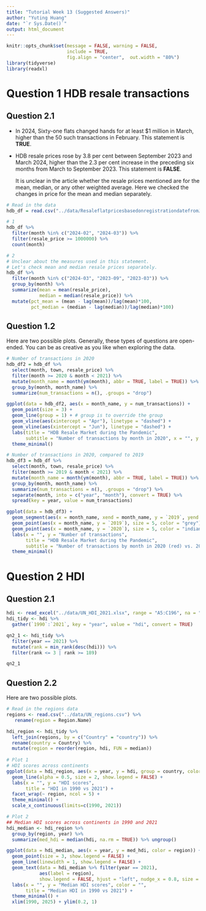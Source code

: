 ```yaml
---
title: "Tutorial Week 13 (Suggested Answers)"
author: "Yuting Huang"
date: "`r Sys.Date()`"
output: html_document
---
```


```r
knitr::opts_chunk$set(message = FALSE, warning = FALSE, 
                      include = TRUE,
                      fig.align = "center",  out.width = "80%")
library(tidyverse)
library(readxl)
```


# Question 1 HDB resale transactions
## Question 2.1

+ In 2024, Sixty-one flats changed hands for at least $1 million in March, higher than the 50 such transactions in February. This statement is **TRUE**.

+ HDB resale prices rose by 3.8 per cent between September 2023 and March 2024, higher than the 2.3 per cent increase in the preceding six months from March to September 2023. This statement is **FALSE**.

    It is unclear in the article whether the resale prices mentioned are for the mean, median, or any other weighted average. Here we checked the changes in price for the mean and median separately.

```r
# Read in the data
hdb_df = read.csv("../data/ResaleflatpricesbasedonregistrationdatefromJan2017onwards.csv")

# 1
hdb_df %>%
  filter(month %in% c("2024-02", "2024-03")) %>%
  filter(resale_price >= 1000000) %>% 
  count(month)

# 2
# Unclear about the measures used in this statement.
# Let's check mean and median resale prices separately.
hdb_df %>%
  filter(month %in% c("2024-03", "2023-09", "2023-03")) %>%
  group_by(month) %>%
  summarize(mean = mean(resale_price),
            median = median(resale_price)) %>%
  mutate(pct_mean = (mean - lag(mean))/lag(mean)*100,
         pct_median = (median - lag(median))/lag(median)*100)
```

## Question 1.2

Here are two possible plots. Generally, these types of questions are open-ended. You can be as creative as you like when exploring the data.

```r
# Number of transactions in 2020
hdb_df2 = hdb_df %>%
  select(month, town, resale_price) %>%
  filter(month >= 2020 & month < 2021) %>%
  mutate(month_name = month(ym(month), abbr = TRUE, label = TRUE)) %>%
  group_by(month, month_name) %>%
  summarize(num_transactions = n(), .groups = "drop")

ggplot(data = hdb_df2, aes(x = month_name, y = num_transactions)) +
  geom_point(size = 3) +
  geom_line(group = 1) + # group is to override the group
  geom_vline(aes(xintercept = "Apr"), linetype = "dashed") +
  geom_vline(aes(xintercept = "Jun"), linetype = "dashed") +
  labs(title = "HDB Resale Market during the Pandemic",
       subtitle = "Number of transactions by month in 2020", x = "", y = "") +
  theme_minimal()

# Number of transactions in 2020, compared to 2019
hdb_df3 = hdb_df %>%
  select(month, town, resale_price) %>%
  filter(month >= 2019 & month < 2021) %>%
  mutate(month_name = month(ym(month), abbr = TRUE, label = TRUE)) %>%
  group_by(month, month_name) %>%
  summarize(num_transactions = n(), .groups = "drop") %>%
  separate(month, into = c("year", "month"), convert = TRUE) %>%
  spread(key = year, value = num_transactions)

ggplot(data = hdb_df3) +
  geom_segment(aes(x = month_name, xend = month_name, y = `2019`, yend = `2020`), color = "grey") +
  geom_point(aes(x = month_name, y = `2019`), size = 5, color = "grey") +
  geom_point(aes(x = month_name, y = `2020`), size = 5, color = "indianred4") +
  labs(x = "", y = "Number of transactions",
       title = "HDB Resale Market during the Pandemic",
       subtitle = "Number of transactions by month in 2020 (red) vs. 2019 (grey)") +
  theme_minimal()
```

# Question 2 HDI
## Question 2.1

```r
hdi <- read_excel("../data/UN_HDI_2021.xlsx", range = "A5:C196", na = "..")
hdi_tidy <- hdi %>%
  gather(`1990`:`2021`, key = "year", value = "hdi", convert = TRUE) 

qn2_1 <- hdi_tidy %>%
  filter(year == 2021) %>%
  mutate(rank = min_rank(desc(hdi))) %>%
  filter(rank <= 3 | rank >= 189)

qn2_1
```

## Question 2.2

Here are two possible plots.

```r
# Read in the regions data
regions <- read.csv("../data/UN_regions.csv") %>%
   rename(region = Region.Name)

hdi_region <- hdi_tidy %>%
  left_join(regions, by = c("Country" = "country")) %>%
  rename(country = Country) %>%
  mutate(region = reorder(region, hdi, FUN = median))
 
# Plot 1
# HDI scores across continents
ggplot(data = hdi_region, aes(x = year, y = hdi, group = country, color = region)) +
  geom_line(alpha = 0.5, size = 2, show.legend = FALSE) +
  labs(x = "", y = "HDI scores", 
       title = "HDI in 1990 vs 2021") +
  facet_wrap(~ region, ncol = 5) +
  theme_minimal() +
  scale_x_continuous(limits=c(1990, 2021))

# Plot 2
## Median HDI scores across continents in 1990 and 2021
hdi_median <- hdi_region %>%
  group_by(region, year) %>%
  summarize(med_hdi = median(hdi, na.rm = TRUE)) %>% ungroup() 

ggplot(data = hdi_median, aes(x = year, y = med_hdi, color = region)) +
  geom_point(size = 3, show.legend = FALSE) +
  geom_line(linewidth = 1, show.legend = FALSE) +
  geom_text(data = hdi_median %>% filter(year == 2021),
            aes(label = region), 
            show.legend = FALSE, hjust = "left", nudge_x = 0.8, size = 3) +
  labs(x = "", y = "Median HDI scores", color = "",
       title = "Median HDI in 1990 vs 2021") +
  theme_minimal() +
  xlim(1990, 2025) + ylim(0.2, 1)
```











